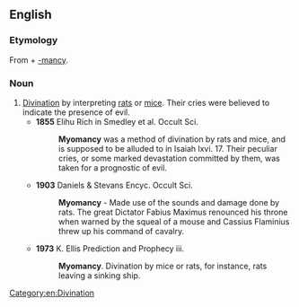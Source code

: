 ==English==

===Etymology===
From {{etyl|grc|en}} {{term|μῦς||mouse|sc=polytonic|tr=mus|lang=grc}} + [[-mancy]].

===Noun===
{{en-noun|-}}

# [[divination|Divination]] by interpreting [[rat]]s or [[mice]]. Their cries were believed to indicate the presence of evil.
#* '''1855''' Elihu Rich in Smedley et al. Occult Sci.
#*: '''Myomancy''' was a method of divination by rats and mice, and is supposed to be alluded to in Isaiah lxvi. 17. Their peculiar cries, or some marked devastation committed by them, was taken for a prognostic of evil.
#* '''1903''' Daniels & Stevans Encyc. Occult Sci.
#*: '''Myomancy''' - Made use of the sounds and damage done by rats. The great Dictator Fabius Maximus renounced his throne when warned by the squeal of a mouse and Cassius Flaminius threw up his command of cavalry.
#* '''1973''' K. Ellis Prediction and Prophecy iii.
#*: '''Myomancy'''. Divination by mice or rats, for instance, rats leaving a sinking ship.

[[Category:en:Divination]]